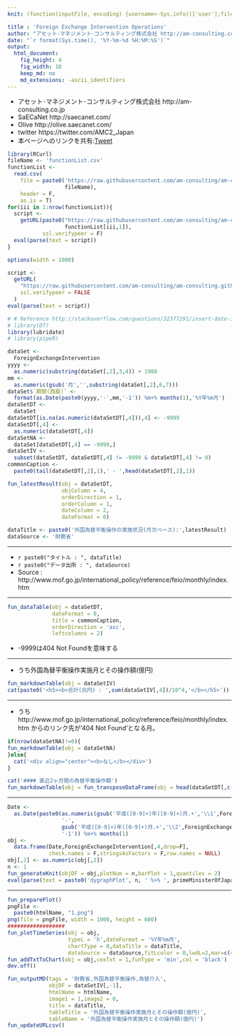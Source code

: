 ```yaml
---
knit: (function(inputFile, encoding) {username<-Sys.info()['user'];fileName<-'defaultPath.csv';pathToFile <-paste0('C:/Users/', username,'/Desktop/pathToCSV/');setwd(pathToFile);buf0<-read.csv(fileName,header = F,skip = 0,stringsAsFactor = F,check.names = F,fileEncoding = 'utf-8');timeStamp<-format(Sys.time(),'%Y%m%d%H%M%S');htmlName<-'foreignExchangeIntervention';rmarkdown::render(inputFile, encoding = encoding, output_file = paste0('C:/Users/',username,buf0[2,1],'charts/','am-consulting.co.jp-',htmlName,'.html')) })

title : 'Foreign Exchange Intervention Operations'
author: "アセット･マネジメント･コンサルティング株式会社 http://am-consulting.co.jp"
date: "`r format(Sys.time(), '%Y-%m-%d %H:%M:%S')`"
output: 
  html_document:
    fig_height: 4
    fig_width: 10
    keep_md: no
    md_extensions: -ascii_identifiers 
---
```

<link href="http://knowledgevault.saecanet.com/components/rmarkdown-html.css" rel="stylesheet">
<script src="http://knowledgevault.saecanet.com/components/JavascriptCode.js"></script>
<style>.main-container {max-width : 1000px;}</style>

- アセット･マネジメント･コンサルティング株式会社 http://am-consulting.co.jp
- SaECaNet http://saecanet.com/
- Olive http://olive.saecanet.com/
- twitter https://twitter.com/AMC2_Japan
- 本ページへのリンクを共有:<a href="https://twitter.com/share" class="twitter-share-button" data-via="AMC2_Japan" data-size="large">Tweet</a> <script>!function(d,s,id){var js,fjs=d.getElementsByTagName(s)[0],p=/^http:/.test(d.location)?'http':'https';if(!d.getElementById(id)){js=d.createElement(s);js.id=id;js.src=p+'://platform.twitter.com/widgets.js';fjs.parentNode.insertBefore(js,fjs);}}(document, 'script', 'twitter-wjs');</script>

```r
library(RCurl)
fileName <- 'functionList.csv'
functionList <-
  read.csv(
    file = paste0('https://raw.githubusercontent.com/am-consulting/am-consulting.github.io/master/csv/',
                  fileName),
    header = F,
    as.is = T)
for(iii in 1:nrow(functionList)){
  script <- 
    getURL(paste0("https://raw.githubusercontent.com/am-consulting/am-consulting.github.io/master/", 
                  functionList[iii,1]),
           ssl.verifypeer = F)
  eval(parse(text = script))
}
```

```r
options(width = 1000)
```

```r
script <-
  getURL(
    "https://raw.githubusercontent.com/am-consulting/am-consulting.github.io/master/importForeignExchangeIntervention.r",
    ssl.verifypeer = FALSE
  )
eval(parse(text = script))
```

```r
# # Reference http://stackoverflow.com/questions/32377291/insert-date-in-filename-while-knitting-document-using-rstudio-knit-button
# library(DT)
library(lubridate)
# library(pipeR)
```

```r
dataSet <- 
  ForeignExchangeIntervention
yyyy <- 
  as.numeric(substring(dataSet[,2],3,4)) + 1988
mm <- 
  as.numeric(gsub('月','',substring(dataSet[,2],6,7)))
dataSet$`期間(西暦)` <- 
  format(as.Date(paste0(yyyy,'-',mm,'-1')) %m+% months(1),'%Y年%m月')
dataSetDT <- 
  dataSet
dataSetDT[is.na(as.numeric(dataSetDT[,4])),4] <- -9999
dataSetDT[,4] <- 
  as.numeric(dataSetDT[,4])
dataSetNA <- 
  dataSet[dataSetDT[,4] == -9999,]
dataSetIV <- 
  subset(dataSetDT, dataSetDT[,4] != -9999 & dataSetDT[,4] != 0)
commonCaption <- 
  paste0(tail(dataSetDT[,2],1),' - ',head(dataSetDT[,2],1))
```

```r
fun_latestResult(obj = dataSetDT,
                 objColumn = 4,
                 orderDirection = 1,
                 orderColumn = 1,
                 dateColumn = 2,
                 dateFormat = 0)
```

```r
dataTitle <- paste0('外国為替平衡操作の実施状況(月次ベース):',latestResult)
dataSource <- '財務省'
```

***

- `r paste0("タイトル : ", dataTitle)`
- `r paste0("データ出所 : ", dataSource)`
- Source : http://www.mof.go.jp/international_policy/reference/feio/monthly/index.htm

***

```r
fun_dataTable(obj = dataSetDT,
              dateFormat = 0,
              title = commonCaption,
              orderDirection = 'asc',
              leftcolumns = 2)
```

- -9999は404 Not Foundを意味する

***

- うち外国為替平衡操作実施月とその操作額(億円)

```r
fun_markdownTable(obj = dataSetIV)
cat(paste0('<h5><b>合計(兆円) : ',sum(dataSetIV[,4])/10^4,'</b></h5>'))
```

***

- うち http://www.mof.go.jp/international_policy/reference/feio/monthly/index.htm からのリンク先が'404 Not Found'となる月。

```r
if(nrow(dataSetNA)!=0){
fun_markdownTable(obj = dataSetNA)
}else{
  cat('<div align="center"><b>なし</b></div>')
}
```

```r
cat('#### 直近2ヶ月間の為替平衡操作額')
fun_markdownTable(obj = fun_transposeDataFrame(obj = head(dataSetDT[,c(2,4)],2),dateFormat = 0,colName = '期間',tailN = 2))
```

***

```r
Date <-
  as.Date(paste0(as.numeric(gsub('平成([0-9]+)年([0-9]+)月.+','\\1',ForeignExchangeIntervention[,2]))+1988,
                 '-',
                 gsub('平成([0-9]+)年([0-9]+)月.+','\\2',ForeignExchangeIntervention[,2]),
                 '-1')) %m+% months(1)
obj <-
  data.frame(Date,ForeignExchangeIntervention[,4,drop=F],
             check.names = F,stringsAsFactors = F,row.names = NULL)
obj[,2] <- as.numeric(obj[,2])
n <- 1
fun_generateKnit(objDF = obj,plotNum = n,barPlot = 1,quantiles = 2)
eval(parse(text = paste0('dygraphPlot', n, ' %>% ', primeMinisterOfJapan_dygraph)))

```

***

```r
fun_preparePlot()
pngFile <-
  paste0(htmlName, "1.png")
png(file = pngFile, width = 1000, height = 600)
##################
fun_plotTimeSeries(obj = obj,
                   typeL = 'h',dateFormat = '%Y年%m月',
                   chartType = 0,dataTitle = dataTitle,
                   dataSource = dataSource,fitLcolor = 0,lwdL=2,mar=c(4,5,6,2))
fun_addTxtToChart(obj = obj,cexTxt = 1,funType = 'min',col = 'black')
dev.off()
```

```r
fun_outputMD(tags = '財務省,外国為替平衡操作,為替介入',
             objDF = dataSetIV[,-1],
             htmlName = htmlName,
             image1 = 1,image2 = 0,
             title = dataTitle,
             tableTitle = '外国為替平衡操作実施月とその操作額(億円)',
             tableName = '外国為替平衡操作実施月とその操作額(億円)')
fun_updateURLcsv()
```

<script>MakeNegative()</script>
<script>
  (function(i,s,o,g,r,a,m){i['GoogleAnalyticsObject']=r;i[r]=i[r]||function(){
  (i[r].q=i[r].q||[]).push(arguments)},i[r].l=1*new Date();a=s.createElement(o),
  m=s.getElementsByTagName(o)[0];a.async=1;a.src=g;m.parentNode.insertBefore(a,m)
  })(window,document,'script','https://www.google-analytics.com/analytics.js','ga');

  ga('create', 'UA-3077339-5', 'auto');
  ga('send', 'pageview');

</script>

